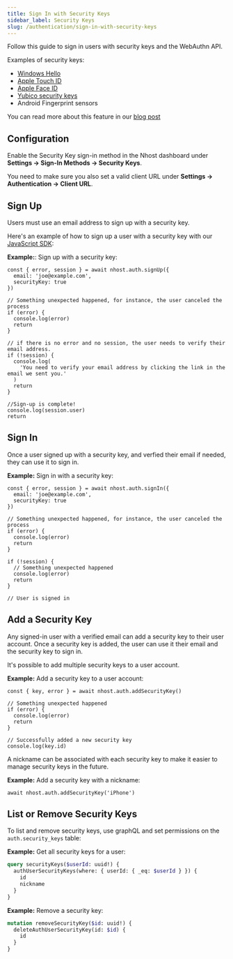 ```yaml
---
title: Sign In with Security Keys
sidebar_label: Security Keys
slug: /authentication/sign-in-with-security-keys
---
```


Follow this guide to sign in users with security keys and the WebAuthn API.

Examples of security keys:

- [Windows Hello](https://support.microsoft.com/en-us/windows/learn-about-windows-hello-and-set-it-up-dae28983-8242-bb2a-d3d1-87c9d265a5f0)
- [Apple Touch ID](https://support.apple.com/en-us/HT201371)
- [Apple Face ID](https://support.apple.com/en-us/HT208109)
- [Yubico security keys](https://www.yubico.com/)
- Android Fingerprint sensors

You can read more about this feature in our [blog post](https://nhost.io/blog/webauthn-sign-in-method)

## Configuration

Enable the Security Key sign-in method in the Nhost dashboard under **Settings -> Sign-In Methods -> Security Keys**.

You need to make sure you also set a valid client URL under **Settings -> Authentication -> Client URL**.

## Sign Up

Users must use an email address to sign up with a security key.

Here's an example of how to sign up a user with a security key with our [JavaScript SDK](/reference/javascript):

**Example:**: Sign up with a security key:

```tsx
const { error, session } = await nhost.auth.signUp({
  email: 'joe@example.com',
  securityKey: true
})

// Something unexpected happened, for instance, the user canceled the process
if (error) {
  console.log(error)
  return
}

// if there is no error and no session, the user needs to verify their email address.
if (!session) {
  console.log(
    'You need to verify your email address by clicking the link in the email we sent you.'
  )
  return
}

//Sign-up is complete!
console.log(session.user)
return
```

## Sign In

Once a user signed up with a security key, and verfied their email if needed, they can use it to sign in.

**Example:** Sign in with a security key:

```tsx
const { error, session } = await nhost.auth.signIn({
  email: 'joe@example.com',
  securityKey: true
})

// Something unexpected happened, for instance, the user canceled the process
if (error) {
  console.log(error)
  return
}

if (!session) {
  // Something unexpected happened
  console.log(error)
  return
}

// User is signed in
```

## Add a Security Key

Any signed-in user with a verified email can add a security key to their user account. Once a security key is added, the user can use it their email and the security key to sign in.

It's possible to add multiple security keys to a user account.

**Example:** Add a security key to a user account:

```tsx
const { key, error } = await nhost.auth.addSecurityKey()

// Something unexpected happened
if (error) {
  console.log(error)
  return
}

// Successfully added a new security key
console.log(key.id)
```

A nickname can be associated with each security key to make it easier to manage security keys in the future.

**Example:** Add a security key with a nickname:

```tsx
await nhost.auth.addSecurityKey('iPhone')
```

## List or Remove Security Keys

To list and remove security keys, use graphQL and set permissions on the `auth.security_keys` table:

**Example:** Get all security keys for a user:

```graphql
query securityKeys($userId: uuid!) {
  authUserSecurityKeys(where: { userId: { _eq: $userId } }) {
    id
    nickname
  }
}
```

**Example:** Remove a security key:

```graphql
mutation removeSecurityKey($id: uuid!) {
  deleteAuthUserSecurityKey(id: $id) {
    id
  }
}
```
